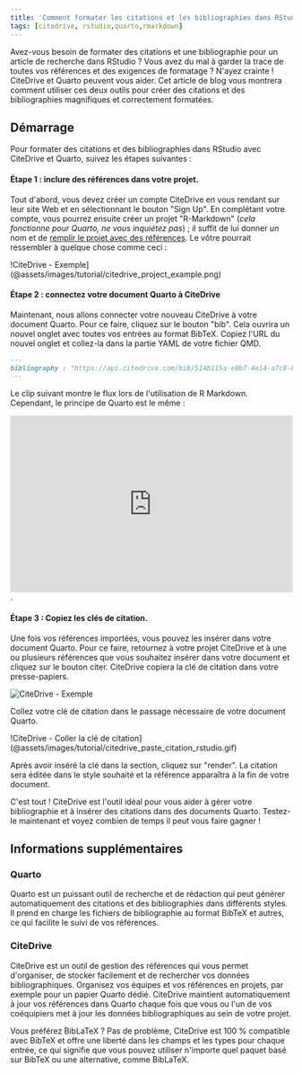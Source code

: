 ```yaml
---
title: 'Comment formater les citations et les bibliographies dans RStudio avec CiteDrive et Quarto'
tags: [citedrive, rstudio,quarto,rmarkdown]
---
```



Avez-vous besoin de formater des citations et une bibliographie pour un article de recherche dans RStudio ? Vous avez du mal à garder la trace de toutes vos références et des exigences de formatage ? N'ayez crainte ! CiteDrive et Quarto peuvent vous aider. Cet article de blog vous montrera comment utiliser ces deux outils pour créer des citations et des bibliographies magnifiques et correctement formatées.


<CiteDrive /> 

## Démarrage

Pour formater des citations et des bibliographies dans RStudio avec CiteDrive et Quarto, suivez les étapes suivantes :


#### Étape 1 : inclure des références dans votre projet.

Tout d'abord, vous devez créer un compte CiteDrive en vous rendant sur leur site Web et en sélectionnant le bouton "Sign Up". En complétant votre compte, vous pourrez ensuite créer un projet "R-Markdown" (*cela fonctionne pour Quarto, ne vous inquiétez pas*) ; il suffit de lui donner un nom et de [remplir le projet avec des références](https://citedrive.medium.com/adding-bibliographic-references-to-rstudio-using-citedrive-create-citations-in-r-markdown-or-9b1e1ab59cf6). Le vôtre pourrait ressembler à quelque chose comme ceci :

!CiteDrive - Exemple](@assets/images/tutorial/citedrive_project_example.png)

#### Étape 2 : connectez votre document Quarto à CiteDrive

Maintenant, nous allons connecter votre nouveau CiteDrive à votre document Quarto. Pour ce faire, cliquez sur le bouton "bib". Cela ouvrira un nouvel onglet avec toutes vos entrées au format BibTeX. Copiez l'URL du nouvel onglet et collez-la dans la partie YAML de votre fichier QMD.


````md
---
bibliography : "https://api.citedrive.com/bib/514b115a-e8b7-4e14-a7c8-83e88337ad12/references.bib?x=eyJpZCI6ICI1MTRiFTE1YS1lOGI3LTRlMTQtYTdjOC04M2U4ODMzN2FkMTIiLCAidXNlciI6ICI5NzgiLCAic2lnbmF0dXJlIjogIjBkZDgzNGM1NDg2YzE2MTRhYTUzZDAyNmI1YjFhZjgxNTg3ODc4NDQ3Yzk1ODQ1ZWI2ZTA5UTQ5YTFlNDdlMGIifQ==.bib"
---
````

Le clip suivant montre le flux lors de l'utilisation de R Markdown. Cependant, le principe de Quarto est le même :

<iframe width="100%" height="315" src="https://www.youtube.com/embed/7ON96F0GD-Y" title="YouTube video player" frameborder="0" allow="accelerometer ; autoplay ; clipboard-write ; encrypted-media ; gyroscope ; picture-in-picture" allowfullscreen></iframe>.

#### Étape 3 : Copiez les clés de citation.

Une fois vos références importées, vous pouvez les insérer dans votre document Quarto. Pour ce faire, retournez à votre projet CiteDrive et à une ou plusieurs références que vous souhaitez insérer dans votre document et cliquez sur le bouton citer. CiteDrive copiera la clé de citation dans votre presse-papiers.

![CiteDrive - Exemple](@assets/images/tutorial/citedrive_copy_citation.gif)

Collez votre clé de citation dans le passage nécessaire de votre document Quarto.

!CiteDrive - Coller la clé de citation](@assets/images/tutorial/citedrive_paste_citation_rstudio.gif)


Après avoir inséré la clé dans la section, cliquez sur "render". La citation sera éditée dans le style souhaité et la référence apparaîtra à la fin de votre document.

C'est tout ! CiteDrive est l'outil idéal pour vous aider à gérer votre bibliographie et à insérer des citations dans des documents Quarto. Testez-le maintenant et voyez combien de temps il peut vous faire gagner !

## Informations supplémentaires

### Quarto
Quarto est un puissant outil de recherche et de rédaction qui peut générer automatiquement des citations et des bibliographies dans différents styles. Il prend en charge les fichiers de bibliographie au format BibTeX et autres, ce qui facilite le suivi de vos références.


### CiteDrive
CiteDrive est un outil de gestion des références qui vous permet d'organiser, de stocker facilement et de rechercher vos données bibliographiques. Organisez vos équipes et vos références en projets, par exemple pour un papier Quarto dédié. CiteDrive maintient automatiquement à jour vos références dans Quarto chaque fois que vous ou l'un de vos coéquipiers met à jour les données bibliographiques au sein de votre projet.

Vous préférez BibLaTeX ? Pas de problème, CiteDrive est 100 % compatible avec BibTeX et offre une liberté dans les champs et les types pour chaque entrée, ce qui signifie que vous pouvez utiliser n'importe quel paquet basé sur BibTeX ou une alternative, comme BibLaTeX.